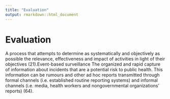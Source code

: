 ```yaml
---
title: "Evaluation"
output: rmarkdown::html_document
---
```


# Evaluation

A process that attempts to determine as  systematically and objectively as possible  the relevance, effectiveness and impact of  activities in light of their objectives (21).Event-based surveillance The organized and rapid capture of  information about incidents that are  a potential risk to public  health. This  information can be rumours and other  ad hoc reports transmitted through  formal channels (i.e. established  routine reporting  systems) and informal  channels (i.e. media, health workers  and nongovernmental  organizations’  reports) (64).
